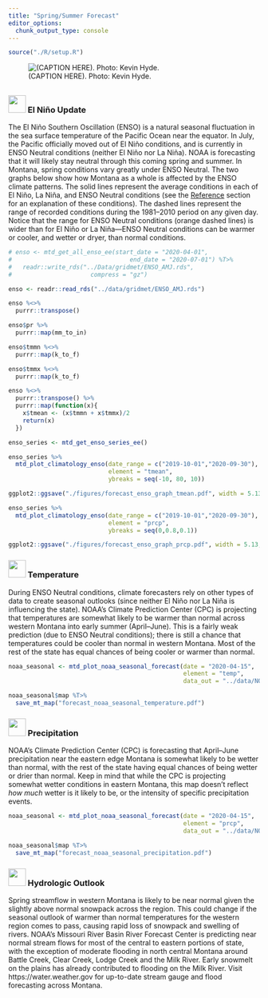 ```yaml
---
title: "Spring/Summer Forecast"
editor_options: 
  chunk_output_type: console
---
```


```r
source("./R/setup.R")
```

![(CAPTION HERE). Photo: Kevin Hyde.](./img/kevin_hyde_spring_bluster.jpg)

## {- .tabset .tabset-fade .tabset-pills}

### <img src="icons/enso.svg" width="35px"/> El Niño Update {-}

The El Niño Southern Oscillation (ENSO) is a natural seasonal fluctuation in the sea surface temperature of the Pacific Ocean near the equator. In July, the Pacific officially moved out of El Niño conditions, and is currently in ENSO Neutral conditions (neither El Niño nor La Niña). NOAA is forecasting that it will likely stay neutral through this coming spring and summer. In Montana, spring conditions vary greatly under ENSO Neutral. The two graphs below show how Montana as a whole is affected by the ENSO climate patterns. The solid lines represent the average conditions in each of El Niño, La Niña, and ENSO Neutral conditions (see the [Reference](./reference.html) section for an explanation of these conditions). The dashed lines represent the range of recorded conditions during the 1981--2010 period on any given day. Notice that the range for ENSO Neutral conditions (orange dashed lines) is wider than for El Niño or La Niña---ENSO Neutral conditions can be warmer or cooler, and wetter or dryer, than normal conditions.

<!-- These maps show what an average El Niño April--June looks like relative to normal. Keep an eye on the NOAA ENSO outlook ([https://www.climate.gov/enso](https://www.climate.gov/enso)) for the latest ENSO conditions and predictions as we head into late spring. -->

```r
# enso <- mtd_get_all_enso_ee(start_date = "2020-04-01",
#                                 end_date = "2020-07-01") %T>%
#   readr::write_rds("../Data/gridmet/ENSO_AMJ.rds",
#                      compress = "gz")

enso <- readr::read_rds("../data/gridmet/ENSO_AMJ.rds")

enso %<>%
  purrr::transpose()

enso$pr %>%
  purrr::map(mm_to_in)

enso$tmmn %<>%
  purrr::map(k_to_f)

enso$tmmx %<>%
  purrr::map(k_to_f)

enso %<>%
  purrr::transpose() %>%
  purrr::map(function(x){
    x$tmean <- (x$tmmn + x$tmmx)/2
    return(x)
  })

enso_series <- mtd_get_enso_series_ee()

```

<!-- ```{r future-seasonal-enso, fig.retina = 2, fig.align = "center", out.width = '100%', collapse=TRUE, results='hold', message=FALSE, warning=FALSE, cache=TRUE} -->

<!-- enso$`ENSO Neutral` %>% -->
<!--   mtd_plot_enso_grid(element = "tmean", -->
<!--                      use_normal = TRUE, -->
<!--                      Season = "Nov-Jan", -->
<!--                      enso = "ENSO Neutral") %T>% -->
<!--   save_mt_map("forecast_enso_tmean.pdf") -->

<!-- enso$`ENSO Neutral` %>% -->
<!--   mtd_plot_enso_grid(element = "prcp", -->
<!--                      use_normal = TRUE, -->
<!--                      Season = "Nov-Jan", -->
<!--                      enso = "ENSO Neutral") %T>% -->
<!--   save_mt_map("forecast_enso_prcp.pdf") -->

<!-- ``` -->

```r

enso_series %>%
  mtd_plot_climatology_enso(date_range = c("2019-10-01","2020-09-30"),
                            element = "tmean",
                            ybreaks = seq(-10, 80, 10))

ggplot2::ggsave("./figures/forecast_enso_graph_tmean.pdf", width = 5.13, height = 2.49)

enso_series %>%
  mtd_plot_climatology_enso(date_range = c("2019-10-01","2020-09-30"),
                            element = "prcp",
                            ybreaks = seq(0,0.8,0.1))

ggplot2::ggsave("./figures/forecast_enso_graph_prcp.pdf", width = 5.13, height = 2.49)


```


### <img src="icons/temperature.svg" width="35px"/> Temperature {-}
During ENSO Neutral conditions, climate forecasters rely on other types of data to create seasonal outlooks (since neither El Niño nor La Niña is influencing the state). NOAA's Climate Prediction Center (CPC) is projecting that temperatures are somewhat likely to be warmer than normal across western Montana into early summer (April–June). This is a fairly weak prediction (due to ENSO Neutral conditions); there is still a chance that temperatures could be cooler than normal in western Montana. Most of the rest of the state has equal chances of being cooler or warmer than normal.

```r

noaa_seasonal <- mtd_plot_noaa_seasonal_forecast(date = "2020-04-15",
                                                 element = "temp",
                                                 data_out = "../data/NOAA_seasonal")

noaa_seasonal$map %T>%
  save_mt_map("forecast_noaa_seasonal_temperature.pdf")
```

### <img src="icons/precipitation.svg" width="35px"/> Precipitation {-}

NOAA's Climate Prediction Center (CPC) is forecasting that April–June precipitation near the eastern edge Montana is somewhat likely to be wetter than normal, with the rest of the state having equal chances of being wetter or drier than normal. Keep in mind that while the CPC is projecting somewhat wetter conditions in eastern Montana, this map doesn't reflect *how much* wetter is it likely to be, or the intensity of specific precipitation events.

```r

noaa_seasonal <- mtd_plot_noaa_seasonal_forecast(date = "2020-04-15",
                                                 element = "prcp",
                                                 data_out = "../data/NOAA_seasonal")

noaa_seasonal$map %T>%
  save_mt_map("forecast_noaa_seasonal_precipitation.pdf")

```

<!-- ### <img src="icons/drought.svg" width="35px"/> Drought {-} -->
<!-- The three month drought outlook suggests that drought will persist through August in Daniels, Sheridan, and Roosevelt counties. Due to late may rainfall these counties were recently downgraded to “abnormally dry.” Drought development is not predicted for the remainder of the state; however, drought development may still be possible given the uncertain seasonal forecast (above) for eastern portions of the state and warmer and drier than normal forecast for western portions of the state. For example, portions of Valley, Phillips, and Blaine counties have been designated as abnormally dry due to lack of rainfall in the past month and drying soil conditions. -->

<!-- ```{r future-seasonal-drought, fig.retina = 2, fig.align = "center", out.width = '100%', collapse=TRUE, results='hold', message=FALSE, warning=FALSE, cache=TRUE} -->

<!-- future_seasonal_drought <-  -->
<!--   mtd_plot_noaa_drought_outlook(date = "2020-04-15", -->
<!--                                 data_out = "../data/NOAA_droughtlook") -->

<!-- future_seasonal_drought$map -->

<!-- ``` -->

### <img src="icons/drought.svg" width="35px"/> Hydrologic Outlook {-}
Spring streamflow in western Montana is likely to be near normal given the slightly above normal snowpack across the region. This could change if the seasonal outlook of warmer than normal temperatures for the western region comes to pass, causing rapid loss of snowpack and swelling of rivers. NOAA's Missouri River Basin River Forecast Center is predicting near normal stream flows for most of the central to eastern portions of state, with the exception of moderate flooding in north central Montana around Battle Creek, Clear Creek, Lodge Creek and the Milk River. Early snowmelt on the plains has already contributed to flooding on the Milk River. Visit https://water.weather.gov for up-to-date stream gauge and flood forecasting across Montana.

